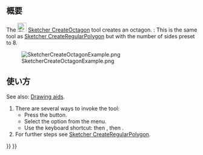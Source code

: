 <languages/>

{{Docnav/ja
|[[Sketcher_CreateHeptagon/ja|正七角形]]
|[[Sketcher_CreateRegularPolygon/ja|正多角形]]
|[[Sketcher_Workbench/ja|スケッチャーワークベンチ]]
|IconL=Sketcher_CreateHeptagon.svg
|IconR=Sketcher_CreateRegularPolygon.png
|IconC=Workbench_Sketcher.svg
}}

{{GuiCommand/ja
|Name=Sketcher CreateOctagon
|Name/ja=スケッチャー・正八角形
|MenuLocation=スケッチ → スケッチャージオメトリ → 正八角形
|Workbenches=[[Sketcher_Workbench/ja|スケッチャー]]
|Shortcut={{KEY|G}} {{KEY|P}} {{KEY|8}}
|Version=0.15
|SeeAlso=[[Sketcher_CreateRegularPolygon/ja|スケッチャー・正多角形]]
}}

<span id="Description"></span>
== 概要 ==

The [[Image:Sketcher_CreateOctagon.svg|24px]] [[Sketcher_CreateOctagon|Sketcher CreateOctagon]] tool creates an octagon. {{Version|1.0}}: This is the same tool as [[Sketcher_CreateRegularPolygon|Sketcher CreateRegularPolygon]] but with the number of sides preset to 8.

[[Image:SketcherCreateOctagonExample.png‎]]

<span id="Usage"></span>
== 使い方 ==

See also: [[Sketcher_Workbench#Drawing_aids|Drawing aids]].

# There are several ways to invoke the tool:
#* Press the {{Button|[[Image:Sketcher_CreateOctagon.svg|16px]] [[Sketcher_CreateOctagon|Octagon]]}} button.
#* Select the {{MenuCommand|Sketch → Geometries → [[Image:Sketcher_CreateOctagon.svg|16px]] Octagon}} option from the menu.
#* Use the keyboard shortcut: {{KEY|G}} then {{KEY|P}}, then {{KEY|8}}.
# For further steps see [[Sketcher_CreateRegularPolygon#Usage|Sketcher CreateRegularPolygon]].


{{Docnav/ja
|[[Sketcher_CreateHeptagon/ja|正七角形]]
|[[Sketcher_CreateRegularPolygon/ja|正多角形]]
|[[Sketcher_Workbench/ja|スケッチャーワークベンチ]]
|IconL=Sketcher_CreateHeptagon.svg
|IconR=Sketcher_CreateRegularPolygon.png
|IconC=Workbench_Sketcher.svg
}}

{{Sketcher_Tools_navi{{#translation:}}}}
{{Userdocnavi{{#translation:}}}}